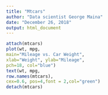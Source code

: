 ```yaml
---
title: "Mtcars"
author: "Data scientist George Maina"
date: "December 26, 2018"
output: html_document
---
```


```r
attach(mtcars)
plot(wt, mpg,
main="Mileage vs. Car Weight",
xlab="Weight", ylab="Mileage",
pch=18, col="blue")
text(wt, mpg,
row.names(mtcars),
cex=0.6, pos=4,font = 2,col="green")
detach(mtcars)
```

